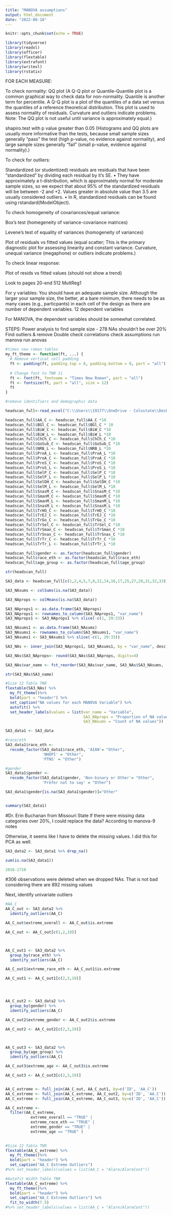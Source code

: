 ```yaml
---
title: "MANOVA assumptions"
output: html_document
date: "2022-08-18"
---
```


```r
knitr::opts_chunk$set(echo = TRUE)
```

```r
library(tidyverse)
library(readxl)
library(officer)
library(flextable)
library(extrafont)
library(writexl)
library(rstatix)
```




FOR EACH MEASURE: 

To check normality:
QQ plot (A Q-Q plot or Quantile-Quantile plot is a common graphical way to check data for non-normality. Quantile is another term for percentile. A Q-Q plot is a plot of the quantiles of a data set versus the quantiles of a reference theoretical distribution. This plot is used to assess normality of residuals. Curvature and outliers indicate problems. Note: The QQ plot is not useful until variance is
approximately equal.)

shapiro.test with p value greater than 0.05 (Histograms and QQ plots are usually more informative than the tests, because small sample sizes generally “pass” the test (high p-value, no evidence against normality), and large sample sizes generally “fail” (small p-value, evidence against normality).)

 
To check for outliers:

Standardized (or studentized) residuals are residuals that have been
“standardized” by dividing each residual by it’s SE.
• They have approximately a t-distribution, which is approximately
normal for moderate sample sizes, so we expect that about 95% of the
standardized residuals will be between -2 and +2. Values greater in
absolute value than 3.5 are usually considered outliers.
• In R, standardized residuals can be found using
rstandard(ModelObject).


To check homogeneity of covariances/equal variance:

Box's test (homegeneity of variance-covariance matrices)

Levene’s test of equality of variances (homogeneity of variances)

Plot of residuals vs fitted values (equal scatter; This is the primary diagnostic plot for assessing linearity and constant
variance. Curvature, unequal variance (megaphone) or outliers indicate problems.)



To check linear response:

Plot of resids vs fitted values (should not show a trend)

Look to pages 20-end 512 MultReg1



For y variables: You should have an adequate sample size. Although the larger your sample size, the better, at a bare minimum, there needs to be as many cases (e.g., particpants) in each cell of the design as there are number of dependent variables. 12 dependent variables


For MANOVA, the dependent variables should be somewhat correlated. 



STEPS: 
Power analysis to find sample size - 278
NAs shouldn't be over 20%
Find outliers & remove
Double check correlations
check assumptions 
run manova
run anovas

```r
#times new roman tables
my_ft_theme <- function(ft, ...) {
  # Remove vertical cell padding
  ft <- padding(ft, padding.top = 0, padding.bottom = 0, part = "all")
  
  # Change font to TNR 11
  ft <- font(ft, fontname = "Times New Roman", part = "all")
  ft <- fontsize(ft, part = "all", size = 12)
  ft
}
```

```r
#remove identifiers and demographic data

headscan_full<-read_excel("C:\\Users\\19177\\OneDrive - Colostate\\Desktop\\Dissertation\\headscan_dissertation\\headscan_full.xlsx")

headscan_full$AA_C <- headscan_full$AA_C *10
headscan_full$BGl_C <- headscan_full$BGl_C * 10
headscan_full$BiW_C <- headscan_full$BiW_C *10
headscan_full$BiW_L <- headscan_full$BiW_L *10
headscan_full$ChCh_C <- headscan_full$ChCh_C *10
headscan_full$GoSub_C <- headscan_full$GoSub_C *10
headscan_full$NRB_L <- headscan_full$NRB_L *10
headscan_full$ProA_L <- headscan_full$ProA_L *10
headscan_full$ProA_C <- headscan_full$ProA_C *10
headscan_full$ProS_C <- headscan_full$ProS_C *10
headscan_full$ProS_L <- headscan_full$ProS_L *10
headscan_full$SelP_C <- headscan_full$SelP_C *10
headscan_full$SelP_L <- headscan_full$SelP_L *10
headscan_full$SelDH_C <- headscan_full$SelDH_C *10
headscan_full$SelM_L <- headscan_full$SelM_L *10
headscan_full$SnasM_C <- headscan_full$SnasM_C *10
headscan_full$SmanM_C <- headscan_full$SmanM_C *10
headscan_full$SmanM_L <- headscan_full$SmanM_L *10
headscan_full$SnasM_L <- headscan_full$SnasM_L *10
headscan_full$TrHO_C <- headscan_full$TrHO_C *10
headscan_full$TrEJ_C <- headscan_full$TrEJ_C *10
headscan_full$TrGo_C <- headscan_full$TrGo_C *10
headscan_full$TrSel_C <- headscan_full$TrSel_C *10
headscan_full$TrSman_C <- headscan_full$TrSman_C *10
headscan_full$TrSnas_C <- headscan_full$TrSnas_C *10
headscan_full$TrTr_C <- headscan_full$TrTr_C *10
headscan_full$TrTr_L <- headscan_full$TrTr_L *10

headscan_full$gender <- as.factor(headscan_full$gender)
headscan_full$race_eth <- as.factor(headscan_full$race_eth)
headscan_full$age_group <- as.factor(headscan_full$age_group)

str(headscan_full)
```

```r
SA3_data <- headscan_full[c(1,2,4,5,7,8,12,14,16,17,25,27,28,31,32,33)]
```


```r
SA3_NAsums <- colSums(is.na(SA3_data))

SA3_NAprops <- colMeans(is.na(SA3_data))

SA3_NAprops1 <- as.data.frame(SA3_NAprops)
SA3_NAprops1 <- rownames_to_column(SA3_NAprops1, "var_name")
SA3_NAprops1 <- SA3_NAprops1 %>% slice(-c(1, 29:33))

SA3_NAsums1 <- as.data.frame(SA3_NAsums)
SA3_NAsums1 <- rownames_to_column(SA3_NAsums1, "var_name")
SA3_NAsums1 <- SA3_NAsums1 %>% slice(-c(1, 29:33))

SA3_NAs <- inner_join(SA3_NAprops1, SA3_NAsums1, by = "var_name", desc)

SA3_NAs$SA3_NAprops<- round(SA3_NAs$SA3_NAprops, digits=4)

SA3_NAs$var_name <- fct_reorder(SA3_NAs$var_name, SA3_NAs$SA3_NAsums, .desc=TRUE)

str(SA3_NAs$SA3_name)

#Size 12 Table TNR
flextable(SA3_NAs) %>%
  my_ft_theme()%>% 
  bold(part = "header") %>% 
  set_caption("NA values for each MANOVA Variable") %>% 
  autofit() %>% 
  set_header_labels(values = list(var_name = "Variable",
                                  SA3_NAprops = "Proportion of NA values",
                                  SA3_NAsums = "Count of NA values"))
```





```r
SA3_data1 <- SA3_data

#race/eth
SA3_data1$race_eth <-  
  recode_factor(SA3_data1$race_eth, 'AIAN'= "Other",
                'NHOPI' = "Other",
                'PTNS' = "Other")

#gender
SA3_data1$gender <-  
  recode_factor(SA3_data1$gender, 'Non-binary or Other'= "Other",
                'Prefer not to say' = "Other")

SA3_data1$gender[is.na(SA3_data1$gender)]="Other"


summary(SA3_data1)
```




#Dr. Erin Buchanan from Missouri State
If there were missing data categories over 20%, I could replace the data? According to manova-9 notes

Otherwise, it seems like I have to delete the missing values. I did this for PCA as well. 


```r

SA3_data2 <- SA3_data1 %>% drop_na()

sum(is.na(SA3_data1))

2016-1710
```
#306 observations were deleted when we dropped NAs. That is not bad considering there are 892 missing values



Next, identify univariate outliers


```r
#AA_C
AA_C_out <- SA3_data2 %>% 
  identify_outliers(AA_C)

AA_C_out$extreme_overall <- AA_C_out$is.extreme

AA_C_out <- AA_C_out[c(1,2,19)]



AA_C_out1 <- SA3_data2 %>% 
  group_by(race_eth) %>% 
  identify_outliers(AA_C)

AA_C_out1$extreme_race_eth <- AA_C_out1$is.extreme

AA_C_out1 <- AA_C_out1[c(2,3,19)]




AA_C_out2 <- SA3_data2 %>% 
  group_by(gender) %>% 
  identify_outliers(AA_C)

AA_C_out2$extreme_gender <- AA_C_out2$is.extreme

AA_C_out2 <- AA_C_out2[c(2,3,19)]



AA_C_out3 <- SA3_data2 %>% 
  group_by(age_group) %>% 
  identify_outliers(AA_C)

AA_C_out3$extreme_age <- AA_C_out3$is.extreme

AA_C_out3 <- AA_C_out3[c(2,3,19)]


AA_C_extreme <- full_join(AA_C_out, AA_C_out1, by=c('ID', 'AA_C'))
AA_C_extreme <- full_join(AA_C_extreme, AA_C_out2, by=c('ID', 'AA_C'))
AA_C_extreme <- full_join(AA_C_extreme, AA_C_out3, by=c('ID', 'AA_C'))

AA_C_extreme <- 
  filter(AA_C_extreme, 
           extreme_overall == "TRUE" | 
           extreme_race_eth == "TRUE" |
           extreme_gender == "TRUE" |
           extreme_age == "TRUE" )
           

#Size 12 Table TNR
flextable(AA_C_extreme) %>%
  my_ft_theme()%>% 
  bold(part = "header") %>% 
  set_caption("AA_C Extreme Outliers") 
#%>% set_header_labels(values = list(AA_C = "Alare/AlareCont"))

#Autofit Width Table TNR
flextable(AA_C_extreme) %>%
  my_ft_theme()%>% 
  bold(part = "header") %>% 
  set_caption("AA_C Extreme Outliers") %>% 
  fit_to_width(7.5) 
#%>% set_header_labels(values = list(AA_C = "Alare/AlareCont"))
```




